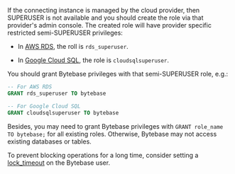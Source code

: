 If the connecting instance is managed by the cloud provider, then SUPERUSER is not available and you should create the role via that provider's admin console. The created role will have provider specific restricted semi-SUPERUSER privileges:

- In [AWS RDS](https://docs.aws.amazon.com/AmazonRDS/latest/UserGuide/Appendix.PostgreSQL.CommonDBATasks.Roles.html#Appendix.PostgreSQL.CommonDBATasks.Roles.rds_superuser), the roll is `rds_superuser`.

- In [Google Cloud SQL](https://cloud.google.com/sql/docs/postgres/users), the role is `cloudsqlsuperuser`.

You should grant Bytebase privileges with that semi-SUPERUSER role, e.g.:

```sql
-- For AWS RDS
GRANT rds_superuser TO bytebase
```

```sql
-- For Google Cloud SQL
GRANT cloudsqlsuperuser TO bytebase
```

Besides, you may need to grant Bytebase privileges with `GRANT role_name TO bytebase;` for all existing roles. Otherwise, Bytebase may not access existing databases or tables.

<Tip>

To prevent blocking operations for a long time, consider setting a [lock_timeout](https://www.postgresql.org/docs/current/runtime-config-client.html#GUC-LOCK-TIMEOUT) on the Bytebase user.

</Tip>